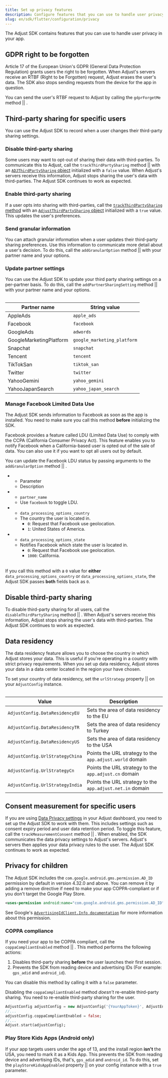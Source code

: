```yaml
---
title: Set up privacy features
description: Configure features that you can use to handle user privacy in your app.
slug: en/sdk/flutter/configuration/privacy
---
```


The Adjust SDK contains features that you can use to handle user privacy in your app.

## GDPR right to be forgotten


Article 17 of the European Union's <Abbr>GDPR (General Data Protection Regulation)</Abbr> grants users the right to be forgotten. When Adjust's servers receive an <Abbr>RTBF (Right to be Forgotten)</Abbr> request, Adjust erases the user's data. The SDK also stops sending requests from the device for the app in question.


You can send the user's RTBF request to Adjust by calling the <Tooltip>`gdprForgetMe` method || <GdprForgetMeSig /></Tooltip>.

<GdprForgetMe />

## Third-party sharing for specific users

You can use the Adjust SDK to record when a user changes their third-party sharing settings.

### Disable third-party sharing


Some users may want to opt-out of sharing their data with third-parties. To communicate this to Adjust, call the <Tooltip>`trackThirdPartySharing` method || <TrackThirdPartySharing /></Tooltip> with an [`ADJThirdPartySharing` object](/en/sdk/ios/reference/adjthirdpartysharing) initialized with a `false` value. When Adjust's servers receive this information, Adjust stops sharing the user's data with third-parties. The Adjust SDK continues to work as expected.


<ConstructorTrue />

### Enable third-party sharing

If a user opts into sharing with third-parties, call the [`trackThirdPartySharing` method](#flutter-trackthirdpartysharing-invocation) with an [`AdjustThirdPartySharing` object](/en/sdk/flutter/reference/adjthirdpartysharing) initialized with a `true` value. This updates the user's preferences.


<ConstructorFalse />

### Send granular information


You can attach granular information when a user updates their third-party sharing preferences. Use this information to communicate more detail about a user's decision. To do this, call the <Tooltip>`addGranularOption` method || <AddGranularOptionSig /></Tooltip> with your partner name and your options.


<AddGranularOption />

### Update partner settings


You can use the Adjust SDK to update your third party sharing settings on a per-partner basis. To do this, call the <Tooltip>`addPartnerSharingSetting` method || <AddPartnerSharingSettingSig /></Tooltip> with your partner name and your options.


<AddPartnerSharingSetting />

<Table>

| Partner name            | String value                |
| ----------------------- | --------------------------- |
| AppleAds                | `apple_ads`                 |
| Facebook                | `facebook`                  |
| GoogleAds               | `adwords`                   |
| GoogleMarketingPlatform | `google_marketing_platform` |
| Snapchat                | `snapchat`                  |
| Tencent                 | `tencent`                   |
| TikTokSan               | `tiktok_san`                |
| Twitter                 | `twitter`                   |
| YahooGemini             | `yahoo_gemini`              |
| YahooJapanSearch        | `yahoo_japan_search`        |

</Table>

### Manage Facebook Limited Data Use

<Callout type="important">

The Adjust SDK sends information to Facebook as soon as the app is installed. You need to make sure you call this method **before** initializing the SDK.

</Callout>

Facebook provides a feature called <Abbr>LDU (Limited Data Use)</Abbr> to comply with the <Abbr>CCPA (California Consumer Privacy Act)</Abbr>. This feature enables you to notify Facebook when a California-based user is opted out of the sale of data. You can also use it if you want to opt all users out by default.

You can update the Facebook LDU status by passing arguments to the <Tooltip>`addGranularOption` method || <AddGranularOptionSig /></Tooltip>.


<AddGranularOptionFacebook />

<Table list>

-  -  Parameter
   -  Description
-  -  `partner_name`
   -  Use `facebook` to toggle LDU.
-  -  `data_processing_options_country`
   -  The country the user is located in.
      -  `0`: Request that Facebook use geolocation.
      -  `1`: United States of America.
-  -  `data_processing_options_state`
   -  Notifies Facebook which state the user is located in.
      -  `0`: Request that Facebook use geolocation.
      -  `1000`: California.

</Table>

<Callout type="note">

If you call this method with a `0` value for **either** `data_processing_options_country` or `data_processing_options_state`, the Adjust SDK passes **both** fields back as `0`.

</Callout>

## Disable third-party sharing


To disable third-party sharing for all users, call the <Tooltip>`disableThirdPartySharing` method || <DisableThirdPartySharingSig /></Tooltip>. When Adjust's servers receive this information, Adjust stops sharing the user's data with third-parties. The Adjust SDK continues to work as expected.


<DisableThirdPartySharing />

## Data residency

The data residency feature allows you to choose the country in which Adjust stores your data. This is useful if you're operating in a country with strict privacy requirements. When you set up data residency, Adjust stores your data in a data center located in the region your have chosen.


To set your country of data residency, set the <Tooltip>`urlStrategy` property || <UrlStrategySig /></Tooltip> on your `AdjustConfig` instance.


<UrlStrategy />

<Table>

| Value                           | Description                                               |
| ------------------------------- | --------------------------------------------------------- |
| `AdjustConfig.DataResidencyEU`  | Sets the area of data residency to the EU                 |
| `AdjustConfig.DataResidencyTR`  | Sets the area of data residency to Turkey                 |
| `AdjustConfig.DataResidencyUS`  | Sets the area of data residency to the USA                |
| `AdjustConfig.UrlStrategyChina` | Points the URL strategy to the `app.adjust.world` domain  |
| `AdjustConfig.UrlStrategyCn`    | Points the URL strategy to the `app.adjust.cn` domain     |
| `AdjustConfig.UrlStrategyIndia` | Points the URL strategy to the `app.adjust.net.in` domain |

</Table>

## Consent measurement for specific users


If you are using [Data Privacy settings](https://help.adjust.com/en/article/manage-data-collection-and-retention) in your Adjust dashboard, you need to set up the Adjust SDK to work with them. This includes settings such as consent expiry period and user data retention period. To toggle this feature, call the <Tooltip>`trackMeasurementConsent` method || <TrackMeasurementConsentSig /></Tooltip>. When enabled, the SDK communicates the data privacy settings to Adjust's servers. Adjust's servers then applies your data privacy rules to the user. The Adjust SDK continues to work as expected.


<TrackMeasurementConsent />

## Privacy for children

The Adjust SDK includes the `com.google.android.gms.permission.AD_ID` permission by default in version 4.32.0 and above. You can remove it by adding a remove directive if need to make your app COPPA-compliant or if you don't target the Google Play Store.

```xml title="AndroidManifest.xml" 'tools:node="remove"'
<uses-permission android:name="com.google.android.gms.permission.AD_ID" tools:node="remove"/>
```

See Google's [`AdvertisingIdClient.Info documentation`](https://developers.google.com/android/reference/com/google/android/gms/ads/identifier/AdvertisingIdClient.Info#public-string-getid) for more information about this permission.

### COPPA compliance


If you need your app to be COPPA compliant, call the <Tooltip>`coppaCompliantEnabled` method || <CoppaCompliantEnabledSig /></Tooltip>. This method performs the following actions:

1. Disables third-party sharing **before** the user launches their first session.
2. Prevents the SDK from reading device and advertising IDs (For example: `gps_adid` and `android_id`).


<CoppaCompliantEnabled />

You can disable this method by calling it with a `false` parameter.

<Callout type="important">

Disabling the `coppaCompliantEnabled` method _doesn't_ re-enable third-party sharing. You need to re-enable third-party sharing for the user.

</Callout>

```dart {3}
AdjustConfig adjustConfig = new AdjustConfig('{YourAppToken}', AdjustEnvironment.Sandbox);
//...
adjustConfig.coppaCompliantEnabled = false;
//...
Adjust.start(adjustConfig);
```

### Play Store Kids Apps (Android only)


If your app targets users under the age of 13, and the install region **isn't** the USA, you need to mark it as a Kids App. This prevents the SDK from reading device and advertising IDs, that's, `gps_adid` and `android_id`. To do this, set the <Tooltip>`playStoreKidsAppEnabled` property || <PlayStoreKidsAppEnabledSig /></Tooltip> on your config instance with a `true` parameter.


<PlayStoreKidsAppEnabled />

